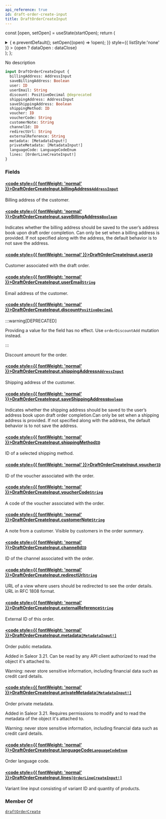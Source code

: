 ```yaml
---
api_reference: true
id: draft-order-create-input
title: DraftOrderCreateInput
---
```






const [open, setOpen] = useState(startOpen);
return (
<details {...(open ? { open: true } : {})} className="details" style={{ border:'none', boxShadow:'none', background:'var(--ifm-background-color)' }}>
<summary
onClick={(e) => {
e.preventDefault();
setOpen((open) => !open);
}}
style={{ listStyle:'none' }} >
{open ? dataOpen : dataClose}
</summary>
{open && children}
</details>
);
};

No description

```graphql
input DraftOrderCreateInput {
  billingAddress: AddressInput
  saveBillingAddress: Boolean
  user: ID
  userEmail: String
  discount: PositiveDecimal @deprecated
  shippingAddress: AddressInput
  saveShippingAddress: Boolean
  shippingMethod: ID
  voucher: ID
  voucherCode: String
  customerNote: String
  channelId: ID
  redirectUrl: String
  externalReference: String
  metadata: [MetadataInput!]
  privateMetadata: [MetadataInput!]
  languageCode: LanguageCodeEnum
  lines: [OrderLineCreateInput!]
}
```

### Fields

#### [<code style={{ fontWeight: 'normal' }}>DraftOrderCreateInput.<b>billingAddress</b></code>](#)<Bullet />[`AddressInput`](../../../api-reference/miscellaneous/inputs/address-input.mdx) <Badge class="badge badge--secondary" text="input"/> <Badge class="badge badge--secondary" text="miscellaneous"/>

Billing address of the customer.

#### [<code style={{ fontWeight: 'normal' }}>DraftOrderCreateInput.<b>saveBillingAddress</b></code>](#)<Bullet />[`Boolean`](../../../api-reference/miscellaneous/scalars/boolean.mdx) <Badge class="badge badge--secondary" text="scalar"/> <Badge class="badge badge--secondary" text="miscellaneous"/>

Indicates whether the billing address should be saved to the user’s address book upon draft order completion. Can only be set when a billing address is provided. If not specified along with the address, the default behavior is to not save the address.


<Badge text="Added in Saleor 3.21 (unreleased)" class="badge badge--secondary margin-bottom--sm" />


#### [<code style={{ fontWeight: 'normal' }}>DraftOrderCreateInput.<b>user</b></code>](#)<Bullet />[`ID`](../../../api-reference/miscellaneous/scalars/id.mdx) <Badge class="badge badge--secondary" text="scalar"/> <Badge class="badge badge--secondary" text="miscellaneous"/>

Customer associated with the draft order.

#### [<code style={{ fontWeight: 'normal' }}>DraftOrderCreateInput.<b>userEmail</b></code>](#)<Bullet />[`String`](../../../api-reference/miscellaneous/scalars/string.mdx) <Badge class="badge badge--secondary" text="scalar"/> <Badge class="badge badge--secondary" text="miscellaneous"/>

Email address of the customer.

#### [<code style={{ fontWeight: 'normal' }}>DraftOrderCreateInput.<b>discount</b></code>](#)<Bullet />[`PositiveDecimal`](../../../api-reference/miscellaneous/scalars/positive-decimal.mdx) <Badge class="badge badge--deprecated badge--secondary" text="deprecated"/> <Badge class="badge badge--secondary" text="scalar"/> <Badge class="badge badge--secondary" text="miscellaneous"/>

:::warning[DEPRECATED]

Providing a value for the field has no effect. Use `orderDiscountAdd` mutation instead.

:::

Discount amount for the order.

#### [<code style={{ fontWeight: 'normal' }}>DraftOrderCreateInput.<b>shippingAddress</b></code>](#)<Bullet />[`AddressInput`](../../../api-reference/miscellaneous/inputs/address-input.mdx) <Badge class="badge badge--secondary" text="input"/> <Badge class="badge badge--secondary" text="miscellaneous"/>

Shipping address of the customer.

#### [<code style={{ fontWeight: 'normal' }}>DraftOrderCreateInput.<b>saveShippingAddress</b></code>](#)<Bullet />[`Boolean`](../../../api-reference/miscellaneous/scalars/boolean.mdx) <Badge class="badge badge--secondary" text="scalar"/> <Badge class="badge badge--secondary" text="miscellaneous"/>

Indicates whether the shipping address should be saved to the user’s address book upon draft order completion.Can only be set when a shipping address is provided. If not specified along with the address, the default behavior is to not save the address.


<Badge text="Added in Saleor 3.21 (unreleased)" class="badge badge--secondary margin-bottom--sm" />


#### [<code style={{ fontWeight: 'normal' }}>DraftOrderCreateInput.<b>shippingMethod</b></code>](#)<Bullet />[`ID`](../../../api-reference/miscellaneous/scalars/id.mdx) <Badge class="badge badge--secondary" text="scalar"/> <Badge class="badge badge--secondary" text="miscellaneous"/>

ID of a selected shipping method.

#### [<code style={{ fontWeight: 'normal' }}>DraftOrderCreateInput.<b>voucher</b></code>](#)<Bullet />[`ID`](../../../api-reference/miscellaneous/scalars/id.mdx) <Badge class="badge badge--secondary" text="scalar"/> <Badge class="badge badge--secondary" text="miscellaneous"/>

ID of the voucher associated with the order.

#### [<code style={{ fontWeight: 'normal' }}>DraftOrderCreateInput.<b>voucherCode</b></code>](#)<Bullet />[`String`](../../../api-reference/miscellaneous/scalars/string.mdx) <Badge class="badge badge--secondary" text="scalar"/> <Badge class="badge badge--secondary" text="miscellaneous"/>

A code of the voucher associated with the order.


<Badge text="Added in Saleor 3.18" class="badge badge--secondary margin-bottom--sm" />


#### [<code style={{ fontWeight: 'normal' }}>DraftOrderCreateInput.<b>customerNote</b></code>](#)<Bullet />[`String`](../../../api-reference/miscellaneous/scalars/string.mdx) <Badge class="badge badge--secondary" text="scalar"/> <Badge class="badge badge--secondary" text="miscellaneous"/>

A note from a customer. Visible by customers in the order summary.

#### [<code style={{ fontWeight: 'normal' }}>DraftOrderCreateInput.<b>channelId</b></code>](#)<Bullet />[`ID`](../../../api-reference/miscellaneous/scalars/id.mdx) <Badge class="badge badge--secondary" text="scalar"/> <Badge class="badge badge--secondary" text="miscellaneous"/>

ID of the channel associated with the order.

#### [<code style={{ fontWeight: 'normal' }}>DraftOrderCreateInput.<b>redirectUrl</b></code>](#)<Bullet />[`String`](../../../api-reference/miscellaneous/scalars/string.mdx) <Badge class="badge badge--secondary" text="scalar"/> <Badge class="badge badge--secondary" text="miscellaneous"/>

URL of a view where users should be redirected to see the order details. URL in RFC 1808 format.

#### [<code style={{ fontWeight: 'normal' }}>DraftOrderCreateInput.<b>externalReference</b></code>](#)<Bullet />[`String`](../../../api-reference/miscellaneous/scalars/string.mdx) <Badge class="badge badge--secondary" text="scalar"/> <Badge class="badge badge--secondary" text="miscellaneous"/>

External ID of this order.

#### [<code style={{ fontWeight: 'normal' }}>DraftOrderCreateInput.<b>metadata</b></code>](#)<Bullet />[`[MetadataInput!]`](../../../api-reference/miscellaneous/inputs/metadata-input.mdx) <Badge class="badge badge--secondary" text="list"/> <Badge class="badge badge--secondary" text="input"/> <Badge class="badge badge--secondary" text="miscellaneous"/>

Order public metadata.

Added in Saleor 3.21. Can be read by any API client authorized to read the object it's attached to.

Warning: never store sensitive information, including financial data such as credit card details.

#### [<code style={{ fontWeight: 'normal' }}>DraftOrderCreateInput.<b>privateMetadata</b></code>](#)<Bullet />[`[MetadataInput!]`](../../../api-reference/miscellaneous/inputs/metadata-input.mdx) <Badge class="badge badge--secondary" text="list"/> <Badge class="badge badge--secondary" text="input"/> <Badge class="badge badge--secondary" text="miscellaneous"/>

Order private metadata.

Added in Saleor 3.21. Requires permissions to modify and to read the metadata of the object it's attached to.

Warning: never store sensitive information, including financial data such as credit card details.

#### [<code style={{ fontWeight: 'normal' }}>DraftOrderCreateInput.<b>languageCode</b></code>](#)<Bullet />[`LanguageCodeEnum`](../../../api-reference/miscellaneous/enums/language-code-enum.mdx) <Badge class="badge badge--secondary" text="enum"/> <Badge class="badge badge--secondary" text="miscellaneous"/>

Order language code.


<Badge text="Added in Saleor 3.21 (unreleased)" class="badge badge--secondary margin-bottom--sm" />


#### [<code style={{ fontWeight: 'normal' }}>DraftOrderCreateInput.<b>lines</b></code>](#)<Bullet />[`[OrderLineCreateInput!]`](../../../api-reference/orders/inputs/order-line-create-input.mdx) <Badge class="badge badge--secondary" text="list"/> <Badge class="badge badge--secondary" text="input"/> <Badge class="badge badge--secondary" text="orders"/>

Variant line input consisting of variant ID and quantity of products.

### Member Of

[`draftOrderCreate`](../../../api-reference/orders/mutations/draft-order-create.mdx) <Badge class="badge badge--secondary" text="mutation"/>
